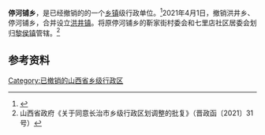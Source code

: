 {{中国乡级行政区|14/04/26/201/000}}

'''停河铺乡'''，是{{PRC admin/fullname|14/04/26/201/000|3}}已经撤销的的一个[[乡镇|乡镇]]级行政单位。<ref>{{PRC admin/ref sgc|{{PRC admin/parent|14/04/26/201/000}}}}</ref>2021年4月1日，撤销洪井乡、停河铺乡，合并设立[[洪井镇|洪井镇]]。将原停河铺乡的靳家街村委会和七里店社区居委会划归[[黎侯镇|黎侯镇]]管辖。<ref>山西省政府《关于同意长治市乡级行政区划调整的批复》（晋政函〔2021〕31号）</ref>

== 参考资料 ==

{{reflist}}

{{PRC admin/navcat|14/04/26/201/000}}

[[Category:已撤销的山西省乡级行政区|Category:已撤销的山西省乡级行政区]]